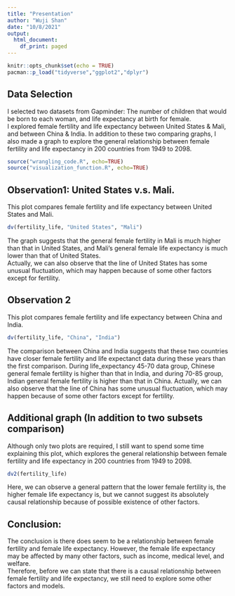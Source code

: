 ```yaml
---
title: "Presentation"
author: "Wuji Shan"
date: "10/8/2021"
output:
  html_document:
    df_print: paged
---
```


```r
knitr::opts_chunk$set(echo = TRUE)
pacman::p_load("tidyverse","ggplot2","dplyr")
```

## Data Selection

I selected two datasets from Gapminder: The number of children that would be born to each woman, and life expectancy at birth for female.  
I explored female fertility and life expectancy between United States & Mali, and between China & India. In addition to these two comparing graphs, I also made a graph to explore the general relationship between female fertility and life expectancy in 200 countries from 1949 to 2098.

```r
source("wrangling_code.R", echo=TRUE)
source("visualization_function.R", echo=TRUE)
```

## Observation1: United States v.s. Mali.

This plot compares female fertility and life expectancy between United States and Mali.
```r
dv(fertility_life, "United States", "Mali")
```

The graph suggests that the general female fertility in Mali is much higher than that in United States, and Mali's general female life expectancy is much lower than that of United States.  
Actually, we can also observe that the line of United States has some unusual fluctuation, which may happen because of some other factors except for fertility.

## Observation 2

This plot compares female fertility and life expectancy between China and India.
```r
dv(fertility_life, "China", "India")
```

The comparison between China and India suggests that these two countries have closer female fertility and life expectanct data during these years than the first comparison. During life_expectancy 45-70 data group, Chinese general female fertility is higher than that in India, and during 70-85 group, Indian general female fertility is higher than that in China.
Actually, we can also observe that the line of China has some unusual fluctuation, which may happen because of some other factors except for fertility.


## Additional graph (In addition to two subsets comparison)

Although only two plots are required, I still want to spend some time explaining this plot, which explores the general relationship between female fertility and life expectancy in 200 countries from 1949 to 2098.
```r
dv2(fertility_life)
```

Here, we can observe a general pattern that the lower female fertility is, the higher female life expectancy is, but we cannot suggest its absolutely causal relationship because of possible existence of other factors.


## Conclusion: 

The conclusion is there does seem to be a relationship between female fertility and female life expectancy.
However, the female life expectancy may be affected by many other factors, such as income, medical level, and welfare.  
Therefore, before we can state that there is a causal relationship between female fertility and life expectancy, we still need to explore some other factors and models.